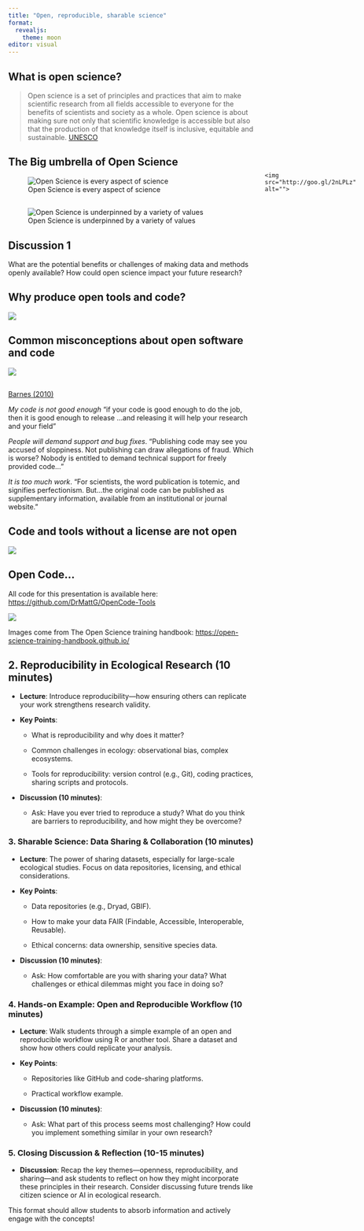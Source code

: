 ```yaml
---
title: "Open, reproducible, sharable science"
format:
  revealjs: 
    theme: moon
editor: visual
---
```


## What is open science?

> Open science is a set of principles and practices that aim to make scientific research from all fields accessible to everyone for the benefits of scientists and society as a whole. Open science is about making sure not only that scientific knowledge is accessible but also that the production of that knowledge itself is inclusive, equitable and sustainable. [UNESCO](https://www.unesco.org/en/open-science/about)

## The Big umbrella of Open Science

![Open Science is every aspect of science](images/Screenshot_19-9-2024_9327_.jpeg)

## 

![Open Science is underpinned by a variety of values](images/Screenshot_19-9-2024_9353_.jpeg)

## **Discussion 1**

What are the potential benefits or challenges of making data and methods openly available? How could open science impact your future research?

## Why produce open tools and code?

![](https://surveymonkey-assets.s3.amazonaws.com/survey/190105538/ac4171da-23b2-4e29-be9f-0a04b98012a8.png)

## Common misconceptions about open software and code

![](images/02_open_research_software_open_source.png)

## 

[Barnes (2010)](https://www.nature.com/articles/467753a)

*My code is not good enough* "if your code is good enough to do the job, then it is good enough to release ...and releasing it will help your research and your field"

*People will demand support and bug fixes*. "Publishing code may see you accused of sloppiness. Not publishing can draw allegations of fraud. Which is worse? Nobody is entitled to demand technical support for freely provided code..."

*It is too much work*. "For scientists, the word publication is totemic, and signifies perfectionism. But...the original code can be published as supplementary information, available from an institutional or journal website."

## Code and tools without a license are **not open**

![](https://open-science-training-handbook.github.io/Open-Science-Training-Handbook_EN/Images/02%20Open%20Science%20Basics/02_open_licensing.png)

## Open Code...

All code for this presentation is available here: <https://github.com/DrMattG/OpenCode-Tools>

![](assets/img/logo_txthoyre.png)

Images come from The Open Science training handbook: <https://open-science-training-handbook.github.io/>

::: {style="position: absolute; left: 750px; top: 390px; z-index:100"}
```         
<img src="http://goo.gl/2nLPLz" alt="">
```
:::

## 2. **Reproducibility in Ecological Research (10 minutes)**

-   **Lecture**: Introduce reproducibility—how ensuring others can replicate your work strengthens research validity.

-   **Key Points**:

    -   What is reproducibility and why does it matter?

    -   Common challenges in ecology: observational bias, complex ecosystems.

    -   Tools for reproducibility: version control (e.g., Git), coding practices, sharing scripts and protocols.

-   **Discussion (10 minutes)**:

    -   Ask: Have you ever tried to reproduce a study? What do you think are barriers to reproducibility, and how might they be overcome?

### 3. **Sharable Science: Data Sharing & Collaboration (10 minutes)**

-   **Lecture**: The power of sharing datasets, especially for large-scale ecological studies. Focus on data repositories, licensing, and ethical considerations.

-   **Key Points**:

    -   Data repositories (e.g., Dryad, GBIF).

    -   How to make your data FAIR (Findable, Accessible, Interoperable, Reusable).

    -   Ethical concerns: data ownership, sensitive species data.

-   **Discussion (10 minutes)**:

    -   Ask: How comfortable are you with sharing your data? What challenges or ethical dilemmas might you face in doing so?

### 4. **Hands-on Example: Open and Reproducible Workflow (10 minutes)**

-   **Lecture**: Walk students through a simple example of an open and reproducible workflow using R or another tool. Share a dataset and show how others could replicate your analysis.

-   **Key Points**:

    -   Repositories like GitHub and code-sharing platforms.

    -   Practical workflow example.

-   **Discussion (10 minutes)**:

    -   Ask: What part of this process seems most challenging? How could you implement something similar in your own research?

### 5. **Closing Discussion & Reflection (10-15 minutes)**

-   **Discussion**: Recap the key themes—openness, reproducibility, and sharing—and ask students to reflect on how they might incorporate these principles in their research. Consider discussing future trends like citizen science or AI in ecological research.

This format should allow students to absorb information and actively engage with the concepts!
